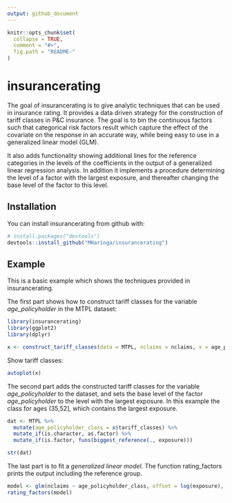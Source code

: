 ```yaml
---
output: github_document
---
```


<!-- README.md is generated from README.Rmd. Please edit that file -->

```r
knitr::opts_chunk$set(
  collapse = TRUE,
  comment = "#>",
  fig.path = "README-"
)

```

# insurancerating

The goal of insurancerating is to give analytic techniques that can be used in insurance rating. It provides a data driven strategy for the construction of 
tariff classes in P&C insurance. The goal is to bin the continuous factors such that categorical risk factors result which capture the effect of the covariate on the response in an accurate way, while being easy to use in a generalized linear model (GLM).

It also adds functionality showing additional lines for the reference categories in the levels of the coefficients in the output of a generalized linear regression analysis. In addition it implements a procedure determining the level of a factor with the largest exposure, 
and thereafter changing the base level of the factor to this level. 

## Installation

You can install insurancerating from github with:

```r
# install.packages("devtools")
devtools::install_github("MHaringa/insurancerating")
```

## Example
This is a basic example which shows the techniques provided in insurancerating. 

The first part shows how to construct tariff classes for the variable *age_policyholder* in the MTPL dataset: 

```r
library(insurancerating)
library(ggplot2)
library(dplyr)

x <- construct_tariff_classes(data = MTPL, nclaims = nclaims, x = age_policyholder, exposure = exposure)
```

Show tariff classes: 

```r
autoplot(x)
```

The second part adds the constructed tariff classes for the variable *age_policyholder* to the dataset, and sets the base level of the factor *age_policyholder* to the level with the largest exposure. In this example the class for ages (35,52], which contains the largest exposure. 

```r

dat <- MTPL %>%
  mutate(age_policyholder_class = x$tariff_classes) %>%
  mutate_if(is.character, as.factor) %>%
  mutate_if(is.factor, funs(biggest_reference(., exposure)))

str(dat)

```

The last part is to fit a *generalized linear model*. The function rating_factors prints the output including the reference group.

```r
model <- glm(nclaims ~ age_policyholder_class, offset = log(exposure), family = "poisson", data = dat)
rating_factors(model)
```



